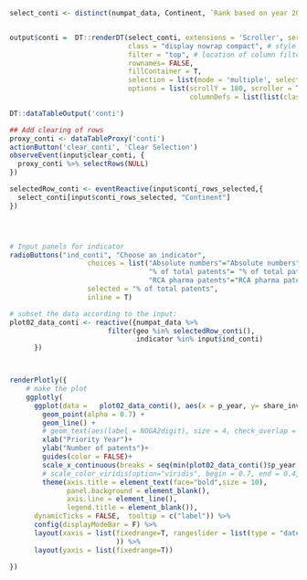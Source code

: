 ```r

select_conti <- distinct(numpat_data, Continent, `Rank based on year 2000`)  %>% na.omit()


output$conti =  DT::renderDT(select_conti, extensions = 'Scroller', server = F,
                             class = "display nowrap compact", # style
                             filter = "top", # location of column filters
                             rownames= FALSE,
                             fillContainer = T,
                             selection = list(mode = 'multiple', selected = which(select_conti$Continent %in% c("Europe"))),
                             options = list(scrollY = 180, scroller = TRUE, dom = 't', scrollX= T,
                                            columnDefs = list(list(className = 'dt-center', targets = 1))))

DT::dataTableOutput('conti')

## Add clearing of rows
proxy_conti <- dataTableProxy('conti')
actionButton('clear_conti', 'Clear Selection')
observeEvent(input$clear_conti, {
  proxy_conti %>% selectRows(NULL)
})

selectedRow_conti <- eventReactive(input$conti_rows_selected,{
  select_conti[input$conti_rows_selected, "Continent"]
})




# Input panels for indicator 
radioButtons("ind_conti", "Choose an indicator",
                   choices = list("Absolute numbers"="Absolute numbers",
                                  "% of total patents"= "% of total patents", 
                                  "RCA pharma patents"="RCA pharma patents"),
                   selected = "% of total patents", 
                   inline = T)

# subset the data according to the input:
plot02_data_conti <- reactive({numpat_data %>%
                        filter(geo %in% selectedRow_conti(),
                               indicator %in% input$ind_conti)
      }) 



renderPlotly({
    # make the plot
    ggplotly(
      ggplot(data =   plot02_data_conti(), aes(x = p_year, y= share_inv, color = geo, shape = geo, label = Geo)) +
        geom_point(alpha = 0.7) +
        geom_line() +
        # geom_text(aes(label = NOGA2digit), size = 4, check_overlap = FALSE, position = position_nudge(y = +0.1))+
        xlab("Priority Year")+
        ylab("Number of patents")+
        guides(color = FALSE)+
        scale_x_continuous(breaks = seq(min(plot02_data_conti()$p_year, na.rm = T), max(plot02_data_conti()$p_year, na.rm = T), by = 5)) +
        # scale_color_viridis(option="viridis", begin = 0.7, end = 0.4, discrete = FALSE, name = "None")+
        theme(axis.title = element_text(face="bold",size = 10),
              panel.background = element_blank(),
              axis.line = element_line(),
              legend.title = element_blank()),
      dynamicTicks = FALSE,  tooltip = c("label")) %>%
      config(displayModeBar = F) %>%
      layout(xaxis = list(fixedrange=T, rangeslider = list(type = "date", visible=T, thickness=0.1)
                          )) %>%
      layout(yaxis = list(fixedrange=T))

})


```
